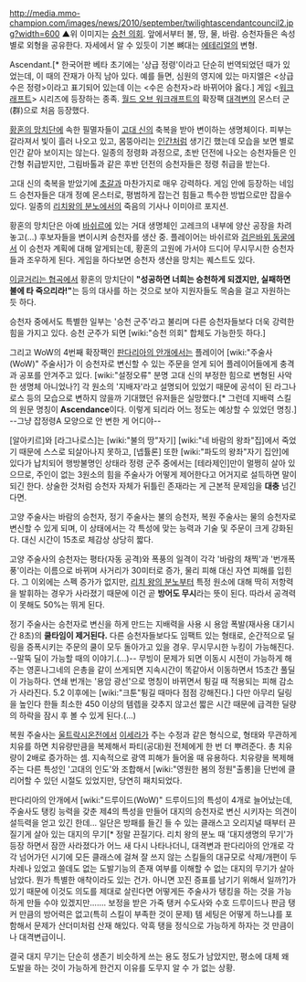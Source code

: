 http://media.mmo-champion.com/images/news/2010/september/twilightascendantcouncil2.jpg?width=600
▲위 이미지는 [[승천 의회]]. 앞에서부터 불, 땅, 물, 바람. 승천자들은 속성별로 외형을 공유한다. 자세에서 알 수 있듯이 기본 뼈대는 [[에테리얼]]의 변형.

Ascendant.[* 한국어판 베타 초기에는 '상급 정령'이라고 단순히 번역되었던 때가 있었는데, 이 때의 잔재가 아직 남아 있다. 예를 들면, 심원의 영지에 있는 마지엘은 <상급 수은 정령>이라고 표기되어 있는데 이는 <수은 승천자>라 바뀌어야 옳다.] 게임 <[[워크래프트]]> 시리즈에 등장하는 종족. [[월드 오브 워크래프트]]의 확장팩 [[대격변]]의 몬스터 군(群)으로 처음 등장했다. 

[[황혼의 망치단]]에 속한 필멸자들이 [[고대 신]]의 축복을 받아 변이하는 생명체이다. 피부는 갈라져서 빛이 흘러 나오고 있고, 몸뚱아리는 [[인간]]처럼 생기긴 했는데 모습을 보면 별로 인간 같아 보이지는 않는다. 일종의 정령화 과정으로, 초반 던전에 나오는 승천자들은 인간형 취급받지만, 그림바톨과 같은 후반 던전의 승천자들은 정령 취급을 받는다.

고대 신의 축복을 받았기에 [[초갈]]과 마찬가지로 매우 강력하다. 게임 안에 등장하는 네임드 승천자들은 대개 정예 몬스터로, 평범하게 잡는건 힘들고 특수한 방법으로만 잡을수 있다. 일종의 [[리치왕의 분노]]에서의 죽음의 기사나 이미야르 포지션.

황혼의 망치단은 아예 [[바쉬르]]에 있는 거대 생명체인 고레크의 내부에 양산 공장을 차려놓고(…) 후보자들을 변이시켜 승천자를 생산 중. 플레이어는 바쉬르와 [[검은바위 동굴]]에서 이 승천자 계획에 대해 알게되는데, 황혼의 고원에 가서야 드디어 무시무시한 승천자들과 조우하게 된다. 게임을 하다보면 승천자 생산을 망치는 퀘스트도 있다.

[[이글거리는 협곡]]에서 황혼의 망치단이 '''"성공하면 너희는 승천하게 되겠지만, 실패하면 불에 타 죽으리라!"'''는 등의 대사를 하는 것으로 보아 지원자들도 목숨을 걸고 자원하는듯 하다. 

승천자 중에서도 특별한 일부는 '승천 군주'라고 불리며 다른 승천자들보다 더욱 강력한 힘을 가지고 있다. 승천 군주가 되면 [wiki:"승천 의회" 합체도 가능한듯 하다.]

그리고 WoW의 4번째 확장팩인 [[판다리아의 안개]]에서는 플레이어 [wiki:"주술사(WoW)" 주술사]가 이 승천자로 변신할 수 있는 주문을 얻게 되어 플레이어들에게 충격과 공포를 안겨주고 있다. [wiki:"설정오류" 분명 고대 신의 부정한 힘으로 변형된 사악한 생명체 아니었나?] 각 원소의 '지배자'라고 설명되어 있었기 때문에 공석이 된 라그나로스 등의 모습으로 변하지 않을까 기대했던 유저들은 실망했다.[* 그런데 지배력 스킬의 원문 명칭이 '''Ascendance'''이다. 이렇게 되리라 어느 정도는 예상할 수 있었던 명칭.] --그냥 잡정령A 모양으로 안 변한 게 어디야--

[알아키르]와 [라그나로스]는 [wiki:"불의 땅"자기] [wiki:"네 바람의 왕좌"집]에서 죽었기 때문에 스스로 되살아나지 못하고, [넵튤론] 또한 [wiki:"파도의 왕좌"자기 집안]에 있다가 납치되어 행방불명인 상태라 정령 군주 중에서는 [테라제인]만이 멀쩡히 살아 있으므로, 주인이 없는 3원소의 힘을 주술사가 어떻게 제어한다고 어거지로 설득하면 말이 되긴 한다. 상술한 것처럼 승천자 자체가 뒤틀린 존재라는 게 근본적 문제임을 '''대충''' 넘긴다면.

고양 주술사는 바람의 승천자, 정기 주술사는 불의 승천자, 복원 주술사는 물의 승천자로 변신할 수 있게 되며, 이 상태에서는 각 특성에 맞는 능력과 기술 및 주문이 크게 강화된다. 대신 시간이 15초로 체감상 상당히 짧다.

고양 주술사의 승천자는 평타(자동 공격)와 폭풍의 일격이 각각 '바람의 채찍'과 '번개폭풍'이라는 이름으로 바뀌며 사거리가 30미터로 증가, 물리 피해 대신 자연 피해를 입힌다. 그 이외에는 스펙 증가가 없지만, [[리치 왕의 분노]]부터 특정 원소에 대해 딱히 저항력을 발휘하는 경우가 사라졌기 때문에 이건 곧 '''방어도 무시'''라는 뜻이 된다. 따라서 공격력이 못해도 50%는 뛰게 된다.

정기 주술사는 승천자로 변신을 하게 만드는 지배력을 사용 시 용암 폭발(재사용 대기시간 8초)의 '''쿨타임이 제거된다.''' 다른 승천자들보다도 임팩트 있는 형태로, 순간적으로 딜링을 증폭시키는 주문의 쿨이 모두 돌아가고 있을 경우. 무시무시한 누킹이 가능해진다. --말뚝 딜이 가능할 때의 이야기.(...)-- 무빙이 문제가 되면 이동시 시전이 가능하게 해주는 영혼나그네의 은총을 같이 쓰게되면 지속시간이 똑같아서 이동하면서 15초간 풀딜이 가능하다. 연쇄 번개는 '용암 광선'으로 명칭이 바뀌면서 튕길 때 적용되는 피해 감소가 사라진다. 5.2 이후에는 [wiki:"크툰"튕길 때마다 점점 강해진다.] 다만 아무리 딜링을 높인다 한들 최소한 450 이상의 템렙을 갖추지 않고선 짧은 시간 때문에 급격한 딜량의 하락을 잠시 후 볼 수 있게 된다.(...) 

복원 주술사는 [[울트락시온]]전에서 [[이세라]]가 주는 수정과 같은 형식으로, 형태와 무관하게 치유를 하면 치유량만큼을 복제해서 파티(공대)원 전체에게 한 번 더 뿌려준다. 총 치유량이 2배로 증가하는 셈. 지속적으로 광역 피해가 들어올 때 유용하다. 치유량을 복제해주는 다른 특성인 '고대의 인도'와 조합해서 [wiki:"영원한 봄의 정원"출롱]을 단번에 클리어할 수 있던 시절도 있었지만, 당연히 패치되었다.

판다리아의 안개에서 [wiki:"드루이드(WoW)" 드루이드]의 특성이 4개로 늘어났는데, 주술사도 탱킹 능력을 갖춘 제4의 특성을 만들어 대지의 승천자로 변신 시키자는 의견이 설득력을 얻고 있긴 한데... 일단은 방패를 들긴 들 수 있는 클래스고 오리지널 때부터 끈질기게 살아 있는 대지의 무기[* 정말 끈질기다. 리치 왕의 분노 때 '대지생명의 무기'가 등장 하면서 잠깐 사라졌다가 어느 새 다시 나타나더니, 대격변과 판다리아의 안개로 각각 넘어가던 시기에 모든 클래스에 걸쳐 잘 쓰지 않는 스킬들의 대규모로 삭제/개편이 두 차례나 있었고 쓸데도 없는 도발기능의 존재 여부를 이해할 수 없는 대지의 무기가 살아남았다. 뭔가 특별한 애착이라도 있는 건가. 아니면 꼬진 증표를 남기기 위해서 일까?]가 있기 때문에 이것도 의도를 제대로 살린다면 어떻게든 주술사가 탱킹을 하는 것을 가능하게 만들 수야 있겠지만……. 보정을 받은 가죽 탱커 수도사와 수호 드루이드나 판금 탱커 만큼의 방어력은 없고(특히 스킬이 부족한 것이 문제) 템 세팅은 어떻게 하느냐를 포함해서 문제가 산더미처럼 산재 해있다. 악흑 탱을 정식으로 가능하게 하자는 것 만큼이나 대격변급이니.

결국 대지 무기는 단순히 생존기 비슷하게 쓰는 용도 정도가 남았지만, 평소에 대체 왜 도발을 하는 것이 가능하게 한건지 이유를 도무지 알 수 가 없는 상황.
